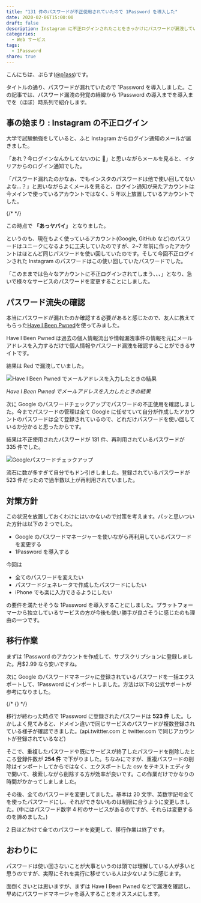 ```yaml
---
title: "131 件のパスワードが不正使用されていたので 1Password を導入した"
date: 2020-02-06T15:00:00
draft: false
description: Instagram に不正ログインされたことをきっかけにパスワードが漏洩していることが発覚したので 1Password を導入して全てのアカウントのパスワードを変更することにしました。
categories:
  - Web サービス
tags:
  - 1Password
share: true
---
```


こんにちは、ぷらす([@p1ass](https://twitter.com/p1ass))です。

タイトルの通り、パスワードが漏れていたので 1Password を導入しました。この記事では、パスワード漏洩の発覚の経緯から 1Password の導入までを導入までを（ほぼ）時系列で紹介します。

## 事の始まり : Instagram の不正ログイン

大学で試験勉強をしていると、ふと Instagram からログイン通知のメールが届きました。

「あれ？今ログインなんかしてないのに 🤔」と思いながらメールを見ると、イタリアからのログイン通知でした。

「パスワード漏れたのかなぁ、でもインスタのパスワードは他で使い回してないよな...？」と思いながらよくメールを見ると、ログイン通知が来たアカウントは今メインで使っているアカウントではなく、5 年以上放置しているアカウントでした。

{/* <!--more--> */}

この時点で **「あっヤバイ」** となりました。

というのも、現在もよく使っているアカウント(Google, GitHub など)のパスワードはユニークになるように工夫していたのですが、2~7 年前に作ったアカウントはほとんど同じパスワードを使い回していたのです。そして今回不正ログインされた Instagram のパスワードはこの使い回していたパスワードでした。

「このままでは色々なアカウントに不正ログインされてしまう、、、」となり、急いで様々なサービスのパスワードを変更することにしました。

## パスワード流失の確認

本当にパスワードが漏れたのか確認する必要があると感じたので、友人に教えてもらった[Have I Been Pwned](https://haveibeenpwned.com/)を使ってみました。

Have I Been Pwned は過去の個人情報流出や情報漏洩事件の情報を元にメールアドレスを入力するだけで個人情報やパスワード漏洩を確認することができるサイトです。

結果は Red で漏洩していました。

![Have I Been Pwned でメールアドレスを入力したときの結果](./pwned.png)

_Have I Been Pwned でメールアドレスを入力したときの結果_

次に Google のパスワードチェックアップでパスワードの不正使用を確認しました。今までパスワードの管理は全て Google に任せていて自分が作成したアカウントのパスワードは全て登録されているので、どれだけパスワードを使い回しているか分かると思ったからです。

結果は不正使用されたパスワードが 131 件、再利用されているパスワードが 335 件でした。

![Googleパスワードチェックアップ](./password_check.jpg)

流石に数が多すぎて自分でもドン引きしました。登録されているパスワードが 523 件だったので過半数以上が再利用されていました。

## 対策方針

この状況を放置しておくわけにはいかないので対策を考えます。パッと思いついた方針は以下の 2 つでした。

- Google のパスワードマネージャーを使いながら再利用しているパスワードを変更する
- 1Password を導入する

今回は

- 全てのパスワードを変えたい
- パスワードジェネレータで作成したパスワードにしたい
- iPhone でも楽に入力できるようにしたい

の要件を満たせそうな 1Password を導入することにしました。プラットフォーマーから独立しているサービスの方が今後も使い勝手が良さそうに感じたのも理由の一つです。

## 移行作業

まずは 1Password のアカウントを作成して、サブスクリプションに登録しました。月\$2.99 なら安いですね。

次に Google のパスワードマネージャに登録されているパスワードを一括エクスポートして、1Password にインポートしました。方法は以下の公式サポートが参考になりました。

{/* {<block-link href="https://support.1password.com/import-chrome/" >} */}

移行が終わった時点で 1Password に登録されたパスワードは **523 件** した。しかしよく見てみると、ドメイン違いで同じサービスのパスワードが複数登録されている様子が確認できました。(api.twittter.com と twitter.com で同じアカウントが登録されているなど)

そこで、重複したパスワードや既にサービスが終了したパスワードを削除したところ登録件数が **254 件** で下がりました。ちなみにですが、重複パスワードの削除はインポートしてからではなく、エクスポートした csv をテキストエディタで開いて、検索しながら削除する方が効率が良いです。この作業だけでかなりの時間がかかってしましました。

その後、全てのパスワードを変更してました。基本は 20 文字、英数字記号全てを使ったパスワードにし、それができないものは制限に合うように変更しました。(中にはパスワード数字 4 桁のサービスがあるのですが、それらは変更するのを諦めました。)

2 日ほどかけて全てのパスワードを変更して、移行作業は終了です。

## おわりに

パスワードは使い回さないことが大事というのは頭では理解している人が多いと思うのですが、実際にそれを実行に移せている人は少ないように感じます。

面倒くさいとは思いますが、まずは Have I Been Pwned などで漏洩を確認し、早めにパスワードマネージャを導入することをオススメにします。

